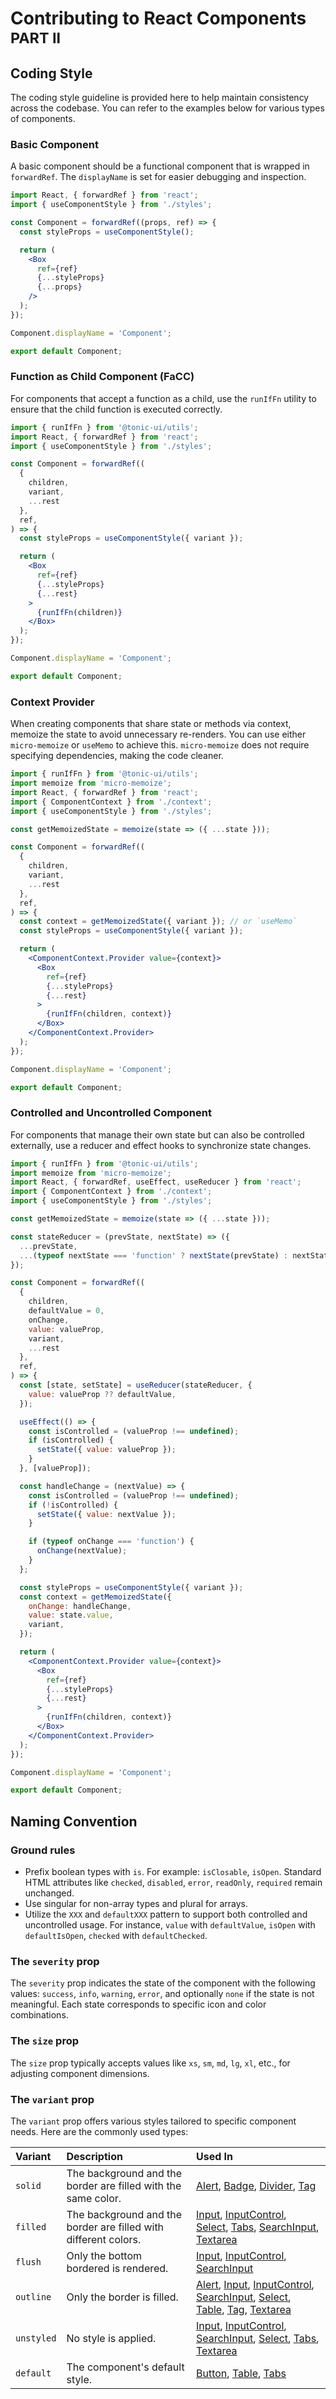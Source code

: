 # Contributing to React Components <sup>PART II</sup>

## Coding Style

The coding style guideline is provided here to help maintain consistency across the codebase. You can refer to the examples below for various types of components.

### Basic Component

A basic component should be a functional component that is wrapped in `forwardRef`. The `displayName` is set for easier debugging and inspection.

```jsx
import React, { forwardRef } from 'react';
import { useComponentStyle } from './styles';

const Component = forwardRef((props, ref) => {
  const styleProps = useComponentStyle();

  return (
    <Box
      ref={ref}
      {...styleProps}
      {...props}
    />
  );
});

Component.displayName = 'Component';

export default Component;
```

### Function as Child Component (FaCC)

For components that accept a function as a child, use the `runIfFn` utility to ensure that the child function is executed correctly.

```jsx
import { runIfFn } from '@tonic-ui/utils';
import React, { forwardRef } from 'react';
import { useComponentStyle } from './styles';

const Component = forwardRef((
  {
    children,
    variant,
    ...rest
  },
  ref,
) => {
  const styleProps = useComponentStyle({ variant });

  return (
    <Box
      ref={ref}
      {...styleProps}
      {...rest}
    >
      {runIfFn(children)}
    </Box>
  );
});

Component.displayName = 'Component';

export default Component;
```

### Context Provider

When creating components that share state or methods via context, memoize the state to avoid unnecessary re-renders. You can use either `micro-memoize` or `useMemo` to achieve this. `micro-memoize` does not require specifying dependencies, making the code cleaner.

```jsx
import { runIfFn } from '@tonic-ui/utils';
import memoize from 'micro-memoize';
import React, { forwardRef } from 'react';
import { ComponentContext } from './context';
import { useComponentStyle } from './styles';

const getMemoizedState = memoize(state => ({ ...state }));

const Component = forwardRef((
  {
    children,
    variant,
    ...rest
  },
  ref,
) => {
  const context = getMemoizedState({ variant }); // or `useMemo`
  const styleProps = useComponentStyle({ variant });

  return (
    <ComponentContext.Provider value={context}>
      <Box
        ref={ref}
        {...styleProps}
        {...rest}
      >
        {runIfFn(children, context)}
      </Box>
    </ComponentContext.Provider>
  );
});

Component.displayName = 'Component';

export default Component;
```

### Controlled and Uncontrolled Component

For components that manage their own state but can also be controlled externally, use a reducer and effect hooks to synchronize state changes.

```jsx
import { runIfFn } from '@tonic-ui/utils';
import memoize from 'micro-memoize';
import React, { forwardRef, useEffect, useReducer } from 'react';
import { ComponentContext } from './context';
import { useComponentStyle } from './styles';

const getMemoizedState = memoize(state => ({ ...state }));

const stateReducer = (prevState, nextState) => ({
  ...prevState,
  ...(typeof nextState === 'function' ? nextState(prevState) : nextState),
});

const Component = forwardRef((
  {
    children,
    defaultValue = 0,
    onChange,
    value: valueProp,
    variant,
    ...rest
  },
  ref,
) => {
  const [state, setState] = useReducer(stateReducer, {
    value: valueProp ?? defaultValue,
  });

  useEffect(() => {
    const isControlled = (valueProp !== undefined);
    if (isControlled) {
      setState({ value: valueProp });
    }
  }, [valueProp]);

  const handleChange = (nextValue) => {
    const isControlled = (valueProp !== undefined);
    if (!isControlled) {
      setState({ value: nextValue });
    }

    if (typeof onChange === 'function') {
      onChange(nextValue);
    }
  };

  const styleProps = useComponentStyle({ variant });
  const context = getMemoizedState({
    onChange: handleChange,
    value: state.value,
    variant,
  });

  return (
    <ComponentContext.Provider value={context}>
      <Box
        ref={ref}
        {...styleProps}
        {...rest}
      >
        {runIfFn(children, context)}
      </Box>
    </ComponentContext.Provider>
  );
});

Component.displayName = 'Component';

export default Component;
```

## Naming Convention

### Ground rules

* Prefix boolean types with `is`. For example: `isClosable`, `isOpen`. Standard HTML attributes like `checked`, `disabled`, `error`, `readOnly`, `required` remain unchanged.
* Use singular for non-array types and plural for arrays.
* Utilize the `XXX` and `defaultXXX` pattern to support both controlled and uncontrolled usage. For instance, `value` with `defaultValue`, `isOpen` with `defaultIsOpen`, `checked` with `defaultChecked`.

### The `severity` prop

The `severity` prop indicates the state of the component with the following values: `success`, `info`, `warning`, `error`, and optionally `none` if the state is not meaningful. Each state corresponds to specific icon and color combinations.

### The `size` prop

The `size` prop typically accepts values like `xs`, `sm`, `md`, `lg`, `xl`, etc., for adjusting component dimensions.

### The `variant` prop

The `variant` prop offers various styles tailored to specific component needs. Here are the commonly used types:

Variant | Description | Used In
:--- | :---------- | :------
`solid`    | The background and the border are filled with the same color.   | [Alert](../../components/alert), [Badge](../../components/badge), [Divider](../../components/divider), [Tag](../../components/tag)
`filled`   | The background and the border are filled with different colors. | [Input](../../components/input), [InputControl](../../components/input-control), [Select](../../components/select), [Tabs](../../components/tabs), [SearchInput](../../components/search-input), [Textarea](../../components/textarea)
`flush`    | Only the bottom bordered is rendered. | [Input](../../components/input), [InputControl](../../components/input-control), [SearchInput](../../components/search-input)
`outline`  | Only the border is filled.                                      | [Alert](../../components/alert), [Input](../../components/input), [InputControl](../../components/input-control), [SearchInput](../../components/search-input), [Select](../../components/select), [Table](../../components/table), [Tag](../../components/tag), [Textarea](../../components/textarea)
`unstyled` | No style is applied.                                            | [Input](../../components/input), [InputControl](../../components/input-control), [SearchInput](../../components/search-input), [Select](../../components/select), [Tabs](../../components/tabs), [Textarea](../../components/textarea)
`default`  | The component's default style.                                  | [Button](../../components/button), [Table](../../components/table), [Tabs](../../components/tabs)
